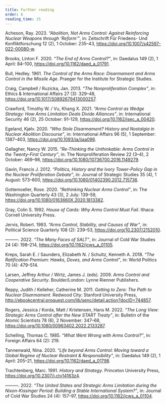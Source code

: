 ```yaml
---
title: Further reading
order: 6
reading_time: 15
---
```


Acheson, Ray. 2023. _“Abolition, Not Arms Control: Against Reinforcing Nuclear Weapons through ‘Reform’”_, in: Zeitschrift Für Friedens- Und Konfliktforschung 12 (2), 1 October: 235–43, https://doi.org/10.1007/s42597-022-00080-w.

Brooks, Linton F. 2020. _“The End of Arms Control?”_, in: Daedalus 149 (2), 1 April: 84–100, https://doi.org/10.1162/daed_a_01791.

Bull, Hedley. 1961. _The Control of the Arms Race: Disarmament and Arms Control in the Missile Age_. Praeger for the Institute for Strategic Studies.

Craig, Campbell / Ruzicka, Jan. 2013. _“The Nonproliferation Complex”_, in: Ethics & International Affairs 27 (3): 329–48, https://doi.org/10.1017/S0892679413000257.

Crawford, Timothy W. / Vu, Khang X. 2021. _“Arms Control as Wedge Strategy: How Arms Limitation Deals Divide Alliances”_, in: International Security 46 (2), 25 October: 91–129, https://doi.org/10.1162/isec_a_00420.

Egeland, Kjølv. 2020. _“Who Stole Disarmament? History and Nostalgia in Nuclear Abolition Discourse”_, in: International Affairs 96 (5), 1 September: 1387–403, https://doi.org/10.1093/ia/iiaa096.

Gallagher, Nancy W. 2015. _“Re-Thinking the Unthinkable: Arms Control in the Twenty-First Century”_, in: The Nonproliferation Review 22 (3–4), 2 October: 469–98, https://doi.org/10.1080/10736700.2016.1149279.

Gavin, Francis J. 2012. _“Politics, History and the Ivory Tower-Policy Gap in the Nuclear Proliferation Debate”_, in: Journal of Strategic Studies 35 (4), 1 August: 573–600, https://doi.org/10.1080/01402390.2012.715736.

Gottemoeller, Rose. 2020. _“Rethinking Nuclear Arms Control”_, in: The Washington Quarterly 43 (3), 2 July: 139–59, https://doi.org/10.1080/0163660X.2020.1813382.

Gray, Colin S. 1992. _House of Cards: Why Arms Control Must Fail_. Ithaca: Cornell University Press.

Jervis, Robert. 1993. _“Arms Control, Stability, and Causes of War”_, in: Political Science Quarterly 108 (2): 239–53, https://doi.org/10.2307/2152010.

———. 2022. _“The Many Faces of SALT”_, in: Journal of Cold War Studies 24 (4): 198–214, https://doi.org/10.1162/jcws_a_01105.

Kreps, Sarah E. / Saunders, Elizabeth N. / Schultz, Kenneth A. 2018. _“The Ratification Premium: Hawks, Doves, and Arms Control”_, in: World Politics 70 (4): 479–514.

Larsen, Jeffrey Arthur / Wirtz, James J. (eds). 2009. _Arms Control and Cooperative Security_. Boulder/London: Lynne Rienner Publishers.

Reppy, Judith / Kelleher, Catherine M. 2011. _Getting to Zero: The Path to Nuclear Disarmament_. Redwood City: Stanford University Press, http://ebookcentral.proquest.com/lib/senc/detail.action?docID=744857.

Rogers, Jessica / Korda, Matt / Kristensen, Hans M. 2022. _“The Long View: Strategic Arms Control after the New START Treaty”_, in: Bulletin of the Atomic Scientists 78 (6), 2 November: 347–68, https://doi.org/10.1080/00963402.2022.2133287.

Schelling, Thomas C. 1985. _“What Went Wrong with Arms Control?”_, in: Foreign Affairs 64 (2): 219.

Tannenwald, Nina. 2020. _“Life beyond Arms Control: Moving toward a Global Regime of Nuclear Restraint & Responsibility”_, in: Daedalus 149 (2), 1 April: 205–21, https://doi.org/10.1162/daed_a_01798.

Trachtenberg, Marc. 1991. _History and Strategy_. Princeton University Press, https://doi.org/10.2307/j.ctv14163z4.

———. 2022. _“The United States and Strategic Arms Limitation during the Nixon-Kissinger Period: Building a Stable International System?”_, in: Journal of Cold War Studies 24 (4): 157–97, https://doi.org/10.1162/jcws_a_01104.
